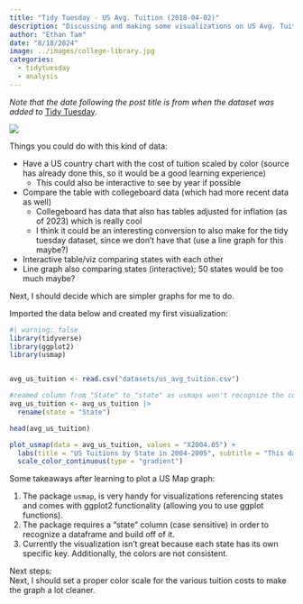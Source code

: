 ```yaml
---
title: "Tidy Tuesday - US Avg. Tuition (2018-04-02)"
description: "Discussing and making some visualizations on US Avg. Tuition"
author: "Ethan Tam"
date: "8/18/2024"
image: ../images/college-library.jpg
categories:
  - tidytuesday
  - analysis
---
```


*Note that the date following the post title is from when the dataset was added to* [Tidy Tuesday](https://github.com/rfordatascience/tidytuesday).

![](..\images\college-library.jpg)

Things you could do with this kind of data:

-   Have a US country chart with the cost of tuition scaled by color (source has already done this, so it would be a good learning experience)
    -   This could also be interactive to see by year if possible
-   Compare the table with collegeboard data (which had more recent data as well)
    -   Collegeboard has data that also has tables adjusted for inflation (as of 2023) which is really cool
    -   I think it could be an interesting conversion to also make for the tidy tuesday dataset, since we don't have that (use a line graph for this maybe?)
-   Interactive table/viz comparing states with each other
-   Line graph also comparing states (interactive); 50 states would be too much maybe?

Next, I should decide which are simpler graphs for me to do.

Imported the data below and created my first visualization:

```r
#| warning: false
library(tidyverse)
library(ggplot2)
library(usmap)


avg_us_tuition <- read.csv("datasets/us_avg_tuition.csv")

#reamed column from "State" to "state" as usmaps won't recognize the column otherwise.
avg_us_tuition <- avg_us_tuition |> 
  rename(state = "State")

head(avg_us_tuition)

plot_usmap(data = avg_us_tuition, values = "X2004.05") + 
  labs(title = "US Tuitions by State in 2004-2005", subtitle = "This data is from the tidy tuesday dataset which consists of multiple years (2004 all the way to 2015.") + 
  scale_color_continuous(type = "gradient")
```

Some takeaways after learning to plot a US Map graph:

1.  The package `usmap`, is very handy for visualizations referencing states and comes with ggplot2 functionality (allowing you to use ggplot functions).
2.  The package requires a "state" column (case sensitive) in order to recognize a dataframe and build off of it.
3.  Currently the visualization isn't great because each state has its own specific key. Additionally, the colors are not consistent.

Next steps: \
Next, I should set a proper color scale for the various tuition costs to make the graph a lot cleaner.
